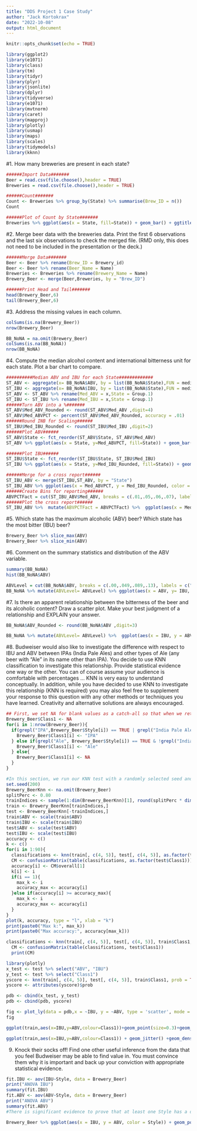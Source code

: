 ---
title: "DDS Project 1 Case Study"
author: "Jack Kortokrax"
date: "2022-10-08"
output: html_document
---

```{r setup, include=FALSE}
knitr::opts_chunk$set(echo = TRUE)
```

```{r,warning=FALSE,message=FALSE}
library(ggplot2)
library(e1071)
library(class)
library(tm)
library(tidyr)
library(plyr)
library(jsonlite)
library(dplyr)
library(tidyverse)
library(e1071)
library(mvtnorm)
library(caret)
library(mapproj)
library(plotly)
library(usmap)
library(maps)
library(scales)
library(tidymodels)
library(kknn)

```
#1.	How many breweries are present in each state?
```{r, Q1}
######Import Data#######
Beer = read.csv(file.choose(),header = TRUE) 
Breweries = read.csv(file.choose(),header = TRUE)

######Count#######
Count <- Breweries %>% group_by(State) %>% summarise(Brew_ID = n())
Count

######Plot of Count by State#######
Breweries %>% ggplot(aes(x = State, fill=State)) + geom_bar() + ggtitle("Count of Breweries in each State") + ylab("Number of Breweries") + geom_text(aes(label = ..count..), stat = "count", vjust=-.2, colour = "black") + theme(axis.text.x = element_text(angle = 90, vjust = 0.5, hjust=1))
```

#2.	Merge beer data with the breweries data. Print the first 6 observations and the last six observations to check the merged file.  (RMD only, this does not need to be included in the presentation or the deck.)
```{r, Q2}
######Merge Data#######
Beer <- Beer %>% rename(Brew_ID = Brewery_id)
Beer <- Beer %>% rename(Beer_Name = Name)
Breweries <- Breweries %>% rename(Brewery_Name = Name)
Brewery_Beer <- merge(Beer,Breweries, by = "Brew_ID")

######Print Head and Tail#######
head(Brewery_Beer,6)
tail(Brewery_Beer,6)
```

#3.	Address the missing values in each column.
```{r, Q3}
colSums(is.na(Brewery_Beer))
nrow(Brewery_Beer)

BB_NoNA = na.omit(Brewery_Beer)
colSums(is.na(BB_NoNA))
nrow(BB_NoNA)
```

#4.	Compute the median alcohol content and international bitterness unit for each state. Plot a bar chart to compare.
```{r, Q4}
##########Median ABV and IBU for each State#############
ST_ABV <- aggregate(x= BB_NoNA$ABV, by = list(BB_NoNA$State),FUN = median)
ST_IBU <- aggregate(x= BB_NoNA$IBU, by = list(BB_NoNA$State),FUN = median)
ST_ABV <- ST_ABV %>% rename(Med_ABV = x,State = Group.1)
ST_IBU <- ST_IBU %>% rename(Med_IBU = x,State = Group.1)
######Turn ABV into a %#######
ST_ABV$Med_ABV_Rounded <- round(ST_ABV$Med_ABV ,digit=4)
ST_ABV$Med_ABVPCT <- percent(ST_ABV$Med_ABV_Rounded, accuracy = .01)
######Round INB for Scaling######
ST_IBU$Med_IBU_Rounded <- round(ST_IBU$Med_IBU ,digit=2)
######Plot ABV######
ST_ABV$State <- fct_reorder(ST_ABV$State, ST_ABV$Med_ABV)
ST_ABV %>% ggplot(aes(x = State, y=Med_ABVPCT, fill=State)) + geom_bar(stat="identity") + ggtitle("Med_ABV by State") + ylab("Med_ABV") + geom_text(aes(label = Med_ABVPCT), vjust=0, size= 2, colour = "black")

######Plot IBU######
ST_IBU$State <- fct_reorder(ST_IBU$State, ST_IBU$Med_IBU)
ST_IBU %>% ggplot(aes(x = State, y=Med_IBU_Rounded, fill=State)) + geom_bar(stat="identity") + ggtitle("Med_IBU by State") + ylab("Med_IBU") + geom_text(aes(label = Med_IBU_Rounded), vjust=0, size=2, colour = "black")

######Merge for a cross report######
ST_IBU_ABV <- merge(ST_IBU,ST_ABV, by = "State")
ST_IBU_ABV %>% ggplot(aes(x = Med_ABVPCT, y = Med_IBU_Rounded, color = State)) + geom_jitter() + ggtitle("Med_IBU and Mean_ABV") + xlab("Med_ABV") + ylab("Med_IBU")
######Create Bins for reporting######
ABVPCTFact = cut(ST_IBU_ABV$Med_ABV, breaks = c(.01,.05,.06,.07), labels = c("Low","Medium","High"))
######Plot the cross report######
ST_IBU_ABV %>%  mutate(ABVPCTFact = ABVPCTFact) %>%  ggplot(aes(x = Med_ABVPCT, y = Med_IBU_Rounded, color = ABVPCTFact)) + geom_jitter() + ggtitle("Med_IBU and Med_ABV") + xlab("Med_ABV") + ylab("Med_IBU")
```

#5.	Which state has the maximum alcoholic (ABV) beer? Which state has the most bitter (IBU) beer?
```{r, Q5}
Brewery_Beer %>% slice_max(ABV)
Brewery_Beer %>% slice_min(ABV)
```

#6.	Comment on the summary statistics and distribution of the ABV variable.
```{r, Q6}
summary(BB_NoNA)
hist(BB_NoNA$ABV)

ABVLevel = cut(BB_NoNA$ABV, breaks = c(.00,.049,.089,.13), labels = c("Low","Medium","High"))
BB_NoNA %>% mutate(ABVLevel= ABVLevel) %>% ggplot(aes(x = ABV, y= IBU, fill=ABVLevel)) + geom_histogram(stat="identity") + ggtitle("Distribution by ABV Level")
```

#7.	Is there an apparent relationship between the bitterness of the beer and its alcoholic content? Draw a scatter plot.  Make your best judgment of a relationship and EXPLAIN your answer.
```{r, Q7}
BB_NoNA$ABV_Rounded <- round(BB_NoNA$ABV ,digit=3)

BB_NoNA %>% mutate(ABVLevel= ABVLevel) %>%  ggplot(aes(x = IBU, y = ABV, color = ABVLevel)) + geom_jitter() + ggtitle("ABV vs. IBU by Levels") + xlab("International Bitterness Unit") + ylab("Alcohol By Volume")
```

#8.	Budweiser would also like to investigate the difference with respect to IBU and ABV between IPAs (India Pale Ales) and other types of Ale (any beer with “Ale” in its name other than IPA).  You decide to use KNN classification to investigate this relationship.  Provide statistical evidence one way or the other. You can of course assume your audience is comfortable with percentages … KNN is very easy to understand conceptually. In addition, while you have decided to use KNN to investigate this relationship (KNN is required) you may also feel free to supplement your response to this question with any other methods or techniques you have learned.  Creativity and alternative solutions are always encouraged.  

```{r}
## First, we set NA for blank values as a catch-all so that when we retrieve IPA and Ale's we do not run across the error of pulling null values.
Brewery_Beer$Class1 <- NA
for(i in 1:nrow(Brewery_Beer)){
  if(grepl("IPA",Brewery_Beer$Style[i]) == TRUE | grepl("India Pale Ale", Brewery_Beer$Style[i]) == TRUE){
    Brewery_Beer$Class1[i] <- "IPA"
  } else if(grepl("Ale", Brewery_Beer$Style[i]) == TRUE & !grepl("India Pale Ale", Brewery_Beer$Style[i]) == TRUE & !grepl("IPA", Brewery_Beer$Style[i]) == TRUE){
    Brewery_Beer$Class1[i] <- "Ale"
  } else{
    Brewery_Beer$Class1[i] <- NA
  }
}
```



```{r}
#In this section, we run our KNN test with a randomly selected seed and the original data set with Null values for ABV and IBU still included. We decided to use the original set with null values as that contained a greater set of names than the removed NAs data set.
set.seed(200)
Brewery_BeerKnn <- na.omit(Brewery_Beer)
splitPerc <- 0.80
trainIndices <- sample(1:dim(Brewery_BeerKnn)[1], round(splitPerc * dim(Brewery_BeerKnn)[1]))
train <- Brewery_BeerKnn[trainIndices,]
test <- Brewery_BeerKnn[-trainIndices,]
train$ABV <- scale(train$ABV)
train$IBU <- scale(train$IBU)
test$ABV <- scale(test$ABV)
test$IBU <- scale(test$IBU)
accuracy <- c()
k <- c()
for(i in 1:90){
  classifications <- knn(train[, c(4, 5)], test[, c(4, 5)], as.factor(train$Class1), prob = TRUE, k = i)
  CM <- confusionMatrix(table(classifications, as.factor(test$Class1)))
  accuracy[i] <- CM$overall[1]
  k[i] <- i
  if(i == 1){
    max_k <- i
    accuracy_max <- accuracy[i]
  }else if(accuracy[i] >= accuracy_max){
    max_k <- i
    accuracy_max <- accuracy[i]
  }
}
plot(k, accuracy, type = "l", xlab = "k")
print(paste0("Max k:", max_k))
print(paste0("Max accuracy:", accuracy[max_k]))
```

```{r}
classifications <- knn(train[, c(4, 5)], test[, c(4, 5)], train$Class1, prob = TRUE, k = max_k)
  CM <- confusionMatrix(table(classifications, test$Class1))
  print(CM)
```


```{r}
library(plotly)
x_test <- test %>% select("ABV", "IBU")
y_test <- test %>% select("Class1")
yscore <- knn(train[, c(4, 5)], test[, c(4, 5)], train$Class1, prob = TRUE, k = max_k)
yscore <- attributes(yscore)$prob

pdb <- cbind(x_test, y_test)
pdb <- cbind(pdb, yscore)

fig <- plot_ly(data = pdb,x = ~IBU, y = ~ABV, type = 'scatter', mode = 'markers',color = ~yscore, colors = 'RdBu', symbol = ~Class1, split = ~Class1, symbols = c('square-dot','circle-dot'), marker = list(size = 12, line = list(color = 'black', width = 1)))
fig
```

```{r}
ggplot(train,aes(x=IBU,y=ABV,colour=Class1))+geom_point(size=0.3)+geom_density2d()
```
```{r}
ggplot(train,aes(x=IBU,y=ABV,colour=Class1)) + geom_jitter() +geom_density2d() + ggtitle("Density Plot of ABV vs IBU")
```

9.	Knock their socks off!  Find one other useful inference from the data that you feel Budweiser may be able to find value in.  You must convince them why it is important and back up your conviction with appropriate statistical evidence. 
```{r}
fit.IBU <- aov(IBU~Style, data = Brewery_Beer)
print("ANOVA IBU")
summary(fit.IBU)
fit.ABV <- aov(ABV~Style, data = Brewery_Beer)
print("ANOVA ABV")
summary(fit.ABV)
#There is significant evidence to prove that at least one Style has a different IBU, and one style has a different ABV (p-value < 2e-16).As a result, one can infer that different styles are characterized by different combinations of bitterness and alcohol level.
```

```{r}
Brewery_Beer %>% ggplot(aes(x = IBU, y = ABV, color = Style)) + geom_point() + theme(legend.position = "None") + ggtitle("ABV vs IBU by Style")
```
